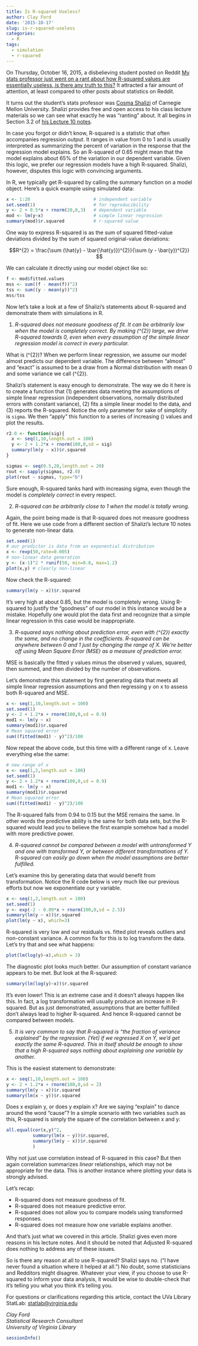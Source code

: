 ```yaml
---
title: Is R-squared Useless?
author: Clay Ford
date: '2015-10-17'
slug: is-r-squared-useless
categories:
  - R
tags:
  - simulation
  - r-squared
---
```


On Thursday, October 16, 2015, a disbelieving student posted on Reddit <a href="https://www.reddit.com/r/statistics/comments/3ow1cd/my_stats_professor_just_went_on_a_rant_about_how/" target="_blank">My stats professor just went on a rant about how R-squared values are essentially useless, is there any truth to this?</a> It attracted a fair amount of attention, at least compared to other posts about statistics on Reddit.

It turns out the student's stats professor was <a href="http://www.stat.cmu.edu/~cshalizi/mreg/15/" target="_blank">Cosma Shalizi</a> of Carnegie Mellon University. Shalizi provides free and open access to his class lecture materials so we can see what exactly he was "ranting" about. It all begins in Section 3.2 of <a href="http://www.stat.cmu.edu/~cshalizi/mreg/15/lectures/10/lecture-10.pdf" target="_blank">his Lecture 10 notes</a>. 

In case you forgot or didn't know, R-squared is a statistic that often accompanies regression output. It ranges in value from 0 to 1 and is usually interpreted as summarizing the percent of variation in the response that the regression model explains. So an R-squared of 0.65 might mean that the model explains about 65% of the variation in our dependent variable. Given this logic, we prefer our regression models have a high R-squared.  Shalizi, however, disputes this logic with convincing arguments. 

In R, we typically get R-squared by calling the summary function on a model object. Here's a quick example using simulated data:

```r
x <- 1:20                        # independent variable
set.seed(1)                      # for reproducibility
y <- 2 + 0.5*x + rnorm(20,0,3)   # dependent variable
mod <- lm(y~x)                   # simple linear regression
summary(mod)$r.squared           # r-squared value
```

One way to express R-squared is as the sum of squared fitted-value deviations divided by the sum of squared original-value deviations:

$$R^{2} =  \frac{\sum (\hat{y} - \bar{\hat{y}})^{2}}{\sum (y - \bar{y})^{2}} $$

We can calculate it directly using our model object like so:

```r
f <- mod$fitted.values       
mss <- sum((f - mean(f))^2) 
tss <- sum((y - mean(y))^2) 
mss/tss
```


Now let's take a look at a few of Shalizi's statements about R-squared and demonstrate them with simulations in R.

1. <em>R-squared does not measure goodness of fit. It can be arbitrarily low when the model is completely correct. By making \(\sigma^{2}\) large, we drive R-squared towards 0, even when every assumption of the simple linear regression model is correct in every particular.</em>

What is \(\sigma^{2}\)? When we perform linear regression, we assume our model almost predicts our dependent variable. The difference between "almost" and "exact" is assumed to be a draw from a Normal distribution with mean 0 and some variance we call \(\sigma^{2}\). 

Shalizi's statement is easy enough to demonstrate. The way we do it here is to create a function that (1) generates data meeting the assumptions of simple linear regression (independent observations, normally distributed errors with constant variance), (2) fits a simple linear model to the data, and (3) reports the R-squared. Notice the only parameter for sake of simplicity is <code>sigma</code>. We then "apply" this function to a series of increasing \(\sigma\) values and plot the results.

```r
r2.0 <- function(sig){
  x <- seq(1,10,length.out = 100)        
  y <- 2 + 1.2*x + rnorm(100,0,sd = sig) 
  summary(lm(y ~ x))$r.squared           
}

sigmas <- seq(0.5,20,length.out = 20)
rout <- sapply(sigmas, r2.0)
plot(rout ~ sigmas, type="b")
```

Sure enough, R-squared tanks hard with increasing sigma, even though the model is <em>completely correct</em> in every respect.

2. <em>R-squared can be arbitrarily close to 1 when the model is totally wrong. </em>

Again, the point being made is that R-squared does not measure goodness of fit. Here we use code from a different section of Shalizi's lecture 10 notes to generate non-linear data.


```r
set.seed(1)
# our predictor is data from an exponential distribution
x <- rexp(50,rate=0.005)                     
# non-linear data generation
y <- (x-1)^2 * runif(50, min=0.8, max=1.2)   
plot(x,y) # clearly non-linear

```

Now check the R-squared:

```r
summary(lm(y ~ x))$r.squared
```

It's very high at about 0.85, but the model is completely wrong. Using R-squared to justify the "goodness" of our model in this instance would be a mistake. Hopefully one would plot the data first and recognize that a simple linear regression in this case would be inappropriate. 

3. <em>R-squared says nothing about prediction error, even with \(\sigma^{2}\) exactly the same, and no change in the coefficients. R-squared can be anywhere between 0 and 1 just by changing the range of X. We're better off using Mean Square Error (MSE) as a measure of prediction error.</em> 

MSE is basically the fitted y values minus the observed y values, squared, then summed, and then divided by the number of observations.

Let's demonstrate this statement by first generating data that meets all simple linear regression assumptions and then regressing y on x to assess both R-squared and MSE.

```r
x <- seq(1,10,length.out = 100)
set.seed(1)
y <- 2 + 1.2*x + rnorm(100,0,sd = 0.9)
mod1 <- lm(y ~ x)
summary(mod1)$r.squared
# Mean squared error
sum((fitted(mod1) - y)^2)/100 
```

Now repeat the above code, but this time with a different range of x. Leave everything else the same: 

```r
# new range of x
x <- seq(1,2,length.out = 100)       
set.seed(1)
y <- 2 + 1.2*x + rnorm(100,0,sd = 0.9)
mod1 <- lm(y ~ x)
summary(mod1)$r.squared
# Mean squared error
sum((fitted(mod1) - y)^2)/100        
```

The R-squared falls from 0.94 to 0.15 but the MSE remains the same. In other words the predictive ability is the same for both data sets, but the R-squared would lead you to believe the first example somehow had a model with more predictive power.

4. <em>R-squared cannot be compared between a model with untransformed Y and one with transformed Y, or between different transformations of Y. R-squared can easily go down when the model assumptions are better fulfilled.</em>

Let's examine this by generating data that would benefit from transformation. Notice the R code below is very much like our previous efforts but now we exponentiate our y variable.

```r
x <- seq(1,2,length.out = 100)
set.seed(1)
y <- exp(-2 - 0.09*x + rnorm(100,0,sd = 2.5))
summary(lm(y ~ x))$r.squared
plot(lm(y ~ x), which=3)
```

R-squared is very low and our residuals vs. fitted plot reveals outliers and non-constant variance. A common fix for this is to log transform the data. Let's try that and see what happens:

```r
plot(lm(log(y)~x),which = 3) 
```

The diagnostic plot looks much better. Our assumption of constant variance appears to be met. But look at the R-squared:

```r
summary(lm(log(y)~x))$r.squared 

```

It’s even lower! This is an extreme case and it doesn’t always happen like this. In fact, a log transformation will usually produce an increase in R-squared. But as just demonstrated, assumptions that are better fulfilled don’t always lead to higher R-squared. And hence R-squared cannot be compared between models. 

5. <em>It is very common to say that R-squared is "the fraction of variance explained" by the regression. [Yet] if we regressed X on Y, we'd get exactly the same R-squared. This in itself should be enough to show that a high R-squared says nothing about explaining one variable by another.</em>

This is the easiest statement to demonstrate:

```r
x <- seq(1,10,length.out = 100)
y <- 2 + 1.2*x + rnorm(100,0,sd = 2)
summary(lm(y ~ x))$r.squared
summary(lm(x ~ y))$r.squared
```

Does x explain y, or does y explain x? Are we saying "explain" to dance around the word "cause"? In a simple scenario with two variables such as this, R-squared is simply the square of the correlation between x and y:

```r
all.equal(cor(x,y)^2, 
          summary(lm(x ~ y))$r.squared, 
          summary(lm(y ~ x))$r.squared
          )

```

Why not just use correlation instead of R-squared in this case? But then again correlation summarizes <em>linear</em> relationships, which may not be appropriate for the data. This is another instance where plotting your data is strongly advised. 

Let's recap: 


- R-squared does not measure goodness of fit.
- R-squared does not measure predictive error.
- R-squared does not allow you to compare models using transformed responses.
- R-squared does not measure how one variable explains another.

And that's just what we covered in this article. Shalizi gives even more reasons in his lecture notes. And it should be noted that Adjusted R-squared does nothing to address any of these issues. 

So is there any reason at all to use R-squared? Shalizi says no. ("I have never found a situation where it helped at all.") No doubt, some statisticians and Redditors might disagree. Whatever your view, if you choose to use R-squared to inform your data analysis, it would be wise to double-check that it's telling you what you think it's telling you. 

For questions or clarifications regarding this article, contact the UVa Library StatLab: [statlab@virginia.edu](mailto:statlab@virginia.edu) 

_Clay Ford_   
_Statistical Research Consultant_  
_University of Virginia Library_  

```r
sessionInfo()
```